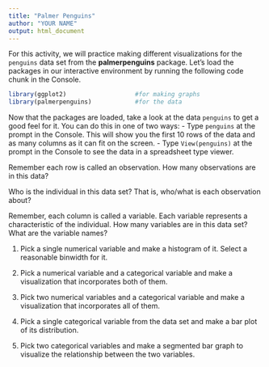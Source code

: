 ```yaml
---
title: "Palmer Penguins"
author: "YOUR NAME"
output: html_document
---
```


For this activity, we will practice making different visualizations for the `penguins` data set from the **palmerpenguins** package. Let's load the packages in our interactive environment by running the following code chunk in the Console.

```r
library(ggplot2)                   #for making graphs
library(palmerpenguins)            #for the data
```

Now that the packages are loaded, take a look at the data `penguins` to get a good feel for it. You can do this in one of two ways:
  - Type `penguins` at the prompt in the Console. This will show you the first 10 rows of the data and as many columns as it can fit on the screen. 
  - Type `View(penguins)` at the prompt in the Console to see the data in a spreadsheet type viewer. 

Remember each row is called an observation. How many observations are in this data? 

Who is the individual in this data set? That is, who/what is each observation about? 

Remember, each column is called a variable. Each variable represents a characteristic of the individual. How many variables are in this data set? What are the variable names? 

1.  Pick a single numerical variable and make a histogram of it. Select a reasonable binwidth for it.


2.  Pick a numerical variable and a categorical variable and make a visualization that incorporates both of them. 

3. Pick two numerical variables and a categorical variable and make a visualization that incorporates all of them.


4.  Pick a single categorical variable from the data set and make a bar plot of its distribution.


5.  Pick two categorical variables and make a segmented bar graph to visualize the relationship between the two variables. 

